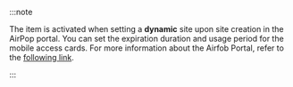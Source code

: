 :::note

The <Cmd sid='common.validPeriod' product='2' /> item is activated when setting a **dynamic** site upon site creation in the AirPop portal. You can set the expiration duration and usage period for the mobile access cards. For more information about the Airfob Portal, refer to the [following link](https://airfob.zohodesk.com/portal).

:::
